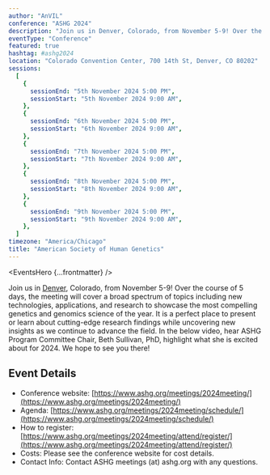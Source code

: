 ```yaml
---
author: "AnVIL"
conference: "ASHG 2024"
description: "Join us in Denver, Colorado, from November 5-9! Over the course of 5 days, the meeting will cover a broad spectrum of topics including new technologies, applications, and research to showcase the most compelling genetics and genomics science of the year."
eventType: "Conference"
featured: true
hashtag: #ashg2024
location: "Colorado Convention Center, 700 14th St, Denver, CO 80202"
sessions:
  [
    {
      sessionEnd: "5th November 2024 5:00 PM",
      sessionStart: "5th November 2024 9:00 AM",
    },
    {
      sessionEnd: "6th November 2024 5:00 PM",
      sessionStart: "6th November 2024 9:00 AM",
    },
    {
      sessionEnd: "7th November 2024 5:00 PM",
      sessionStart: "7th November 2024 9:00 AM",
    },
    {
      sessionEnd: "8th November 2024 5:00 PM",
      sessionStart: "8th November 2024 9:00 AM",
    },
    {
      sessionEnd: "9th November 2024 5:00 PM",
      sessionStart: "9th November 2024 9:00 AM",
    },
  ]
timezone: "America/Chicago"
title: "American Society of Human Genetics"
---
```


<EventsHero {...frontmatter} />

Join us in [Denver](https://denverconvention.com/), Colorado, from November 5-9! Over the course of 5 days, the meeting will cover a broad spectrum of topics including new technologies, applications, and research to showcase the most compelling genetics and genomics science of the year. It is a perfect place to present or learn about cutting-edge research findings while uncovering new insights as we continue to advance the field. In the below video, hear ASHG Program Committee Chair, Beth Sullivan, PhD, highlight what she is excited about for 2024. We hope to see you there!

## Event Details

- Conference website: [https://www.ashg.org/meetings/2024meeting/](https://www.ashg.org/meetings/2024meeting/)
- Agenda: [https://www.ashg.org/meetings/2024meeting/schedule/](https://www.ashg.org/meetings/2024meeting/schedule/)
- How to register: [https://www.ashg.org/meetings/2024meeting/attend/register/](https://www.ashg.org/meetings/2024meeting/attend/register/)
- Costs: Please see the conference website for cost details.
- Contact Info: Contact ASHG meetings (at) ashg.org with any questions.
